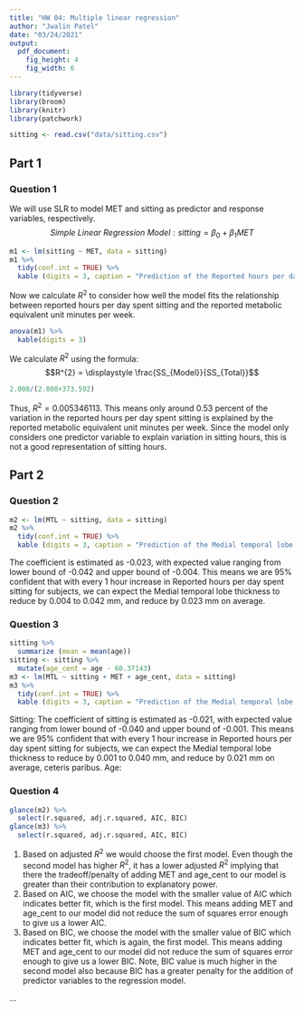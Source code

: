 ```yaml
---
title: "HW 04: Multiple linear regression"
author: "Jwalin Patel"
date: "03/24/2021"
output: 
  pdf_document: 
    fig_height: 4
    fig_width: 6
---
```


```r
library(tidyverse)
library(broom)
library(knitr)
library(patchwork)
```

```r
sitting <- read.csv("data/sitting.csv")
```

## Part 1 

### Question 1
We will use SLR to model MET and sitting as predictor and response variables, respectively. 
$$Simple\ Linear\ Regression\ Model: sitting = \beta_0 + \beta_1{MET}$$
```r
m1 <- lm(sitting ~ MET, data = sitting)
m1 %>%
  tidy(conf.int = TRUE) %>%
  kable (digits = 3, caption = "Prediction of the Reported hours per day spent sitting for subjects given reported metabolic equivalent unit minutes per week")
```
Now we calculate $R^2$ to consider how well the model fits the relationship between reported hours per day spent sitting and the reported metabolic equivalent unit minutes per week. 
```r
anova(m1) %>%
  kable(digits = 3)
```
We calculate $R^2$ using the formula:
$$R^{2} = \displaystyle \frac{SS_{Model}}{SS_{Total}}$$ 
```r
2.008/(2.008+373.592)
```
Thus, $R^2 = 0.005346113$. This means only around 0.53 percent of the variation in the reported hours per day spent sitting is explained by the reported metabolic equivalent unit minutes per week. Since the model only considers one predictor variable to explain variation in sitting hours, this is not a good representation of sitting hours.

## Part 2

### Question 2
```r
m2 <- lm(MTL ~ sitting, data = sitting)
m2 %>%
  tidy(conf.int = TRUE) %>%
  kable (digits = 3, caption = "Prediction of the Medial temporal lobe thickness in mm for subjects given Reported hours per day spent sitting")
```
The coefficient is estimated as -0.023, with expected value ranging from lower bound of -0.042 and upper bound of -0.004. This means we are 95% confident that with every 1 hour increase in Reported hours per day spent sitting for subjects, we can expect the Medial temporal lobe thickness to reduce by 0.004 to 0.042 mm, and reduce by 0.023 mm on average. 

### Question 3
```r
sitting %>%
  summarize (mean = mean(age))
sitting <- sitting %>% 
  mutate(age_cent = age - 60.37143)
m3 <- lm(MTL ~ sitting + MET + age_cent, data = sitting)
m3 %>%
  tidy(conf.int = TRUE) %>%
  kable (digits = 3, caption = "Prediction of the Medial temporal lobe thickness in mm for subjects given Reported hours per day spent sitting, Reported metabolic equivalent unit minutes per week and Mean centered age")
```
Sitting: The coefficient of sitting is estimated as  -0.021, with expected value ranging from lower bound of -0.040 and upper bound of -0.001. This means we are 95% confident that with every 1 hour increase in Reported hours per day spent sitting for subjects, we can expect the Medial temporal lobe thickness to reduce by 0.001 to 0.040 mm, and reduce by 0.021 mm on average, ceteris paribus. 
Age: 

### Question 4
```r
glance(m2) %>% 
  select(r.squared, adj.r.squared, AIC, BIC)
glance(m3) %>% 
  select(r.squared, adj.r.squared, AIC, BIC)
```
1. Based on adjusted $R^2$ we would choose the first model. Even though the second model has higher $R^2$, it has a lower adjusted $R^2$ implying that there the tradeoff/penalty of adding MET and age_cent to our model is greater than their contribution to explanatory power. 
2. Based on AIC, we choose the model with the smaller value of AIC which indicates better fit, which is the first model. This means adding MET and age_cent to our model did not reduce the sum of squares error enough to give us a lower AIC. 
3. Based on BIC, we choose the model with the smaller value of BIC which indicates better fit, which is again, the first model. This means adding MET and age_cent to our model did not reduce the sum of squares error enough to give us a lower BIC. Note, BIC value is much higher in the second model also because BIC has a greater penalty for the addition of predictor variables to the regression model. 


...